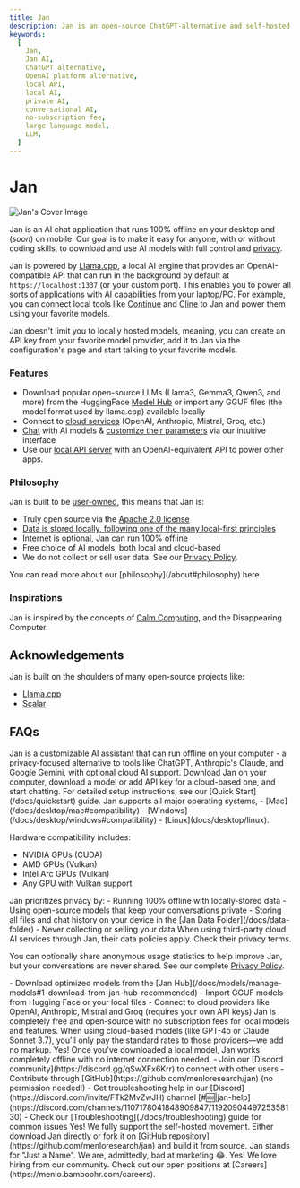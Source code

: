 ```yaml
---
title: Jan
description: Jan is an open-source ChatGPT-alternative and self-hosted AI platform - build and run AI on your own desktop or server.
keywords:
  [
    Jan,
    Jan AI,
    ChatGPT alternative,
    OpenAI platform alternative,
    local API,
    local AI,
    private AI,
    conversational AI,
    no-subscription fee,
    large language model,
    LLM,
  ]
---
```



# Jan

![Jan's Cover Image](./_assets/jan-app.png)


Jan is an AI chat application that runs 100% offline on your desktop and (*soon*) on mobile. Our goal is to
make it easy for anyone, with or without coding skills, to download and use AI models with full control and
[privacy](https://www.reuters.com/legal/legalindustry/privacy-paradox-with-ai-2023-10-31/).

Jan is powered by [Llama.cpp](https://github.com/ggerganov/llama.cpp), a local AI engine that provides an OpenAI-compatible
API that can run in the background by default at `https://localhost:1337` (or your custom port). This enables you to power all sorts of
applications with AI capabilities from your laptop/PC. For example, you can connect local tools like [Continue](https://jan.ai/integrations/coding/vscode)
and [Cline](https://cline.bot/) to Jan and power them using your favorite models.

Jan doesn't limit you to locally hosted models, meaning, you can create an API key from your favorite model provider,
add it to Jan via the configuration's page and start talking to your favorite models.

### Features

- Download popular open-source LLMs (Llama3, Gemma3, Qwen3, and more) from the HuggingFace [Model Hub](./docs/models/manage-models.mdx)
or import any GGUF files (the model format used by llama.cpp) available locally
- Connect to [cloud services](/docs/remote-models/openai) (OpenAI, Anthropic, Mistral, Groq, etc.)
- [Chat](./docs/threads.mdx) with AI models & [customize their parameters](./docs/models/model-parameters.mdx) via our
intuitive interface
- Use our [local API server](https://jan.ai/api-reference) with an OpenAI-equivalent API to power other apps.

### Philosophy

Jan is built to be [user-owned](about#-user-owned), this means that Jan is:
- Truly open source via the [Apache 2.0 license](https://github.com/menloresearch/jan/blob/dev/LICENSE)
- [Data is stored locally, following one of the many local-first principles](https://www.inkandswitch.com/local-first)
- Internet is optional, Jan can run 100% offline
- Free choice of AI models, both local and cloud-based
- We do not collect or sell user data. See our [Privacy Policy](./privacy).

<Callout>
  You can read more about our [philosophy](/about#philosophy) here.
</Callout>

### Inspirations

Jan is inspired by the concepts of [Calm Computing](https://en.wikipedia.org/wiki/Calm_technology), and the Disappearing Computer.

## Acknowledgements

Jan is built on the shoulders of many open-source projects like:

- [Llama.cpp](https://github.com/ggerganov/llama.cpp/blob/master/LICENSE)
- [Scalar](https://github.com/scalar/scalar)

## FAQs

<FAQBox title="What is Jan?">
  Jan is a customizable AI assistant that can run offline on your computer - a privacy-focused alternative to tools like
  ChatGPT, Anthropic's Claude, and Google Gemini, with optional cloud AI support.
</FAQBox>

<FAQBox title="How do I get started with Jan?">
  Download Jan on your computer, download a model or add API key for a cloud-based one, and start chatting. For
  detailed setup instructions, see our [Quick Start](/docs/quickstart) guide.
</FAQBox>

<FAQBox title="Is Jan compatible with my system?">
  Jan supports all major operating systems,
  - [Mac](/docs/desktop/mac#compatibility)
  - [Windows](/docs/desktop/windows#compatibility)
  - [Linux](docs/desktop/linux).

  Hardware compatibility includes:
  - NVIDIA GPUs (CUDA)
  - AMD GPUs (Vulkan)
  - Intel Arc GPUs (Vulkan)
  - Any GPU with Vulkan support
</FAQBox>

<FAQBox title="How does Jan protect my privacy?">
  Jan prioritizes privacy by:
  - Running 100% offline with locally-stored data
  - Using open-source models that keep your conversations private
  - Storing all files and chat history on your device in the [Jan Data Folder](/docs/data-folder)
  - Never collecting or selling your data

  <Callout type="warning">
    When using third-party cloud AI services through Jan, their data policies apply. Check their privacy terms.
  </Callout>

  You can optionally share anonymous usage statistics to help improve Jan, but your conversations are never
  shared. See our complete [Privacy Policy](./docs/privacy).
</FAQBox>

<FAQBox title="What models can I use with Jan?">
  - Download optimized models from the [Jan Hub](/docs/models/manage-models#1-download-from-jan-hub-recommended)
  - Import GGUF models from Hugging Face or your local files
  - Connect to cloud providers like OpenAI, Anthropic, Mistral and Groq (requires your own API keys)
</FAQBox>

<FAQBox title="Is Jan really free? What's the catch?">
  Jan is completely free and open-source with no subscription fees for local models and features. When using cloud-based
  models (like GPT-4o or Claude Sonnet 3.7), you'll only pay the standard rates to those providers—we add no markup.
</FAQBox>

<FAQBox title="Can I use Jan offline?">
  Yes! Once you've downloaded a local model, Jan works completely offline with no internet connection needed.
</FAQBox>

<FAQBox title="How can I contribute or get community help?">
  - Join our [Discord community](https://discord.gg/qSwXFx6Krr) to connect with other users
  - Contribute through [GitHub](https://github.com/menloresearch/jan) (no permission needed!)
  - Get troubleshooting help in our [Discord](https://discord.com/invite/FTk2MvZwJH) channel [#🆘|jan-help](https://discord.com/channels/1107178041848909847/1192090449725358130)
  - Check our [Troubleshooting](./docs/troubleshooting) guide for common issues
</FAQBox>

<FAQBox title="Can I self-host Jan?">
  Yes! We fully support the self-hosted movement. Either download Jan directly or fork it on
  [GitHub repository](https://github.com/menloresearch/jan) and build it from source.
</FAQBox>

<FAQBox title="What does Jan stand for?">
  Jan stands for "Just a Name". We are, admittedly, bad at marketing 😂.
</FAQBox>

<FAQBox title="Are you hiring?">
  Yes! We love hiring from our community. Check out our open positions at [Careers](https://menlo.bamboohr.com/careers).
</FAQBox>

